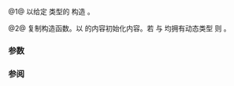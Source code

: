 {{cpp/regex/regex_error/title|regex_error}}
{{cpp/regex/regex_error/navbar}}
{{dcl begin}}
{{dcl header|regex}}
{{dcl|num=1|since=c++11|
regex_error( std::regex_constants::error_type ecode );
}}
{{dcl|num=2|since=c++11|
regex_error( const regex_error&amp; other );
}}
{{dcl end}}

@1@ 以给定 {{lc|std::regex_constants::error_type}} 类型的 {{c|ecode}} 构造 {{tt|regex_error}}。

@2@ 复制构造函数。以 {{c|other}} 的内容初始化内容。若 {{c|*this}} 与 {{c|other}} 均拥有动态类型 {{tt|std::regex_error}} 则 {{c|1=std::strcmp(what(), other.what()) == 0}}。

===参数===
{{par begin}}
{{par|ecode|指示正则表达式分析中引发的错误的错误码}}
{{par|other|要复制的另一 {{tt|regex_error}} 对象}}
{{par end}}

===参阅===
{{dsc begin}}
{{dsc inc|cpp/regex/dsc error_type}}
{{dsc end}}

{{langlinks|de|en|es|fr|it|ja|pt|ru}}